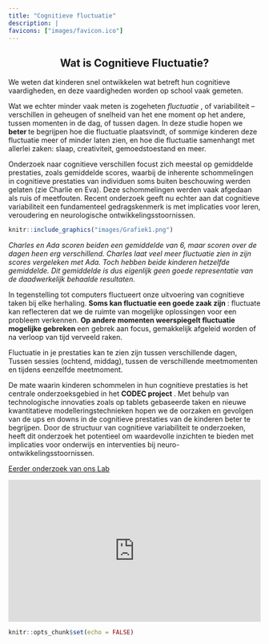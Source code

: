 ```yaml
---
title: "Cognitieve fluctuatie"
description: |
favicons: ["images/favicon.ico"]
--- 
```

<center>
## Wat is Cognitieve Fluctuatie?
</center>

We weten dat kinderen snel ontwikkelen wat betreft hun cognitieve vaardigheden, en deze vaardigheden worden op school vaak gemeten. 

Wat we echter minder vaak meten is zogeheten <i> fluctuatie </i> , of variabiliteit – verschillen in geheugen of snelheid van het ene moment op het andere, tussen momenten in de dag, of tussen dagen. In deze studie hopen we <strong> beter </strong>  te begrijpen hoe die fluctuatie plaatsvindt, of sommige kinderen deze fluctuatie meer of minder laten zien, en hoe die fluctuatie samenhangt met allerlei zaken: slaap, creativiteit, gemoedstoestand en meer.

Onderzoek naar cognitieve verschillen focust zich meestal op gemiddelde prestaties, zoals gemiddelde scores, waarbij de inherente schommelingen in cognitieve prestaties van individuen soms buiten beschouwing werden gelaten (zie Charlie en Eva). Deze schommelingen werden vaak afgedaan als ruis of meetfouten. Recent onderzoek geeft nu echter aan dat cognitieve variabiliteit een fundamenteel gedragskenmerk is met implicaties voor leren, veroudering en neurologische ontwikkelingsstoornissen.

```r

knitr::include_graphics("images/Grafiek1.png")

```


<i>
Charles en Ada scoren beiden een gemiddelde van 6, maar scoren over de dagen heen erg verschillend. Charles laat veel meer fluctuatie zien in zijn scores vergeleken met Ada. Toch hebben beide kinderen hetzelfde gemiddelde. Dit gemiddelde is dus eigenlijk geen goede representatie van de daadwerkelijk behaalde resultaten.
</i>

In tegenstelling tot computers fluctueert onze uitvoering van cognitieve taken bij elke herhaling. 
<strong> Soms kan fluctuatie een goede zaak zijn </strong>: fluctuate kan reflecteren dat we de ruimte van mogelijke oplossingen voor een probleem verkennen. <strong> Op andere momenten weerspiegelt fluctuatie mogelijke gebreken </strong>een gebrek aan focus, gemakkelijk afgeleid worden of na verloop van tijd verveeld raken.

Fluctuatie in je prestaties kan te zien zijn tussen verschillende dagen, Tussen sessies (ochtend, middag), tussen de verschillende meetmomenten en tijdens eenzelfde meetmoment.

De mate waarin kinderen schommelen in hun cognitieve prestaties is het centrale onderzoeksgebied in het <strong> CODEC project </strong>. Met behulp van technologische innovaties zoals op tablets gebaseerde taken en nieuwe kwantitatieve modelleringstechnieken hopen we de oorzaken en gevolgen van de ups en downs in de cognitieve prestaties van de kinderen beter te begrijpen. Door de structuur van cognitieve variabiliteit te onderzoeken, heeft dit onderzoek het potentieel om waardevolle inzichten te bieden met implicaties voor onderwijs en interventies bij neuro-ontwikkelingsstoornissen.

[Eerder onderzoek van ons Lab](onderzoek.html) 



<div style="left: 0; width: 100%; height: 0; position: relative; padding-bottom: 56.25%;"><iframe src="https://www.youtube.com/embed/N0WvedtupvU" style="top: 0; left: 0; width: 100%; height: 100%; position: absolute; border: 0;" allowfullscreen scrolling="no" allow="accelerometer; clipboard-write; encrypted-media; gyroscope; picture-in-picture; web-share;"></iframe></div>



```r
knitr::opts_chunk$set(echo = FALSE)
```
